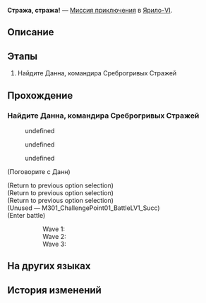 {{Дополнить|Диалоги.}}
{{Миссия Инфобокс
|id              = 2011102
|Название        = 
|Изображение     = Миссия Освоения Стража, стража!.png
|Тип             = Миссия приключения
|События         = 
|Глава           = 
|Условия         = 
|Персонажи       = Данн; Первопроходец
|СтартЛокация    = Запретная зона Среброгривых Стражей
|Мир             = Ярило-VI
|Локации         = Запретная зона Среброгривых Стражей
|Предыдущая      = 
|Следующая       = 
|Награды         = 
}}
'''Стража, стража!''' — [[Миссия приключения]] в [[Ярило-VI]].

==Описание==
{{Описание|<!--официальное описание из Перекрёстка судеб-->}}

==Этапы==
# Найдите Данна, командира Среброгривых Стражей

==Прохождение==
{{Дополнить}}


===Найдите Данна, командира Среброгривых Стражей===
{{Описание миссии|локация=Запретная зона Среброгривых Стражей|Говорят, что некий командир из Запретной зоны Среброгривых Стражей ищет неординарную и хорошо одетую группу чужаков. В какой-то момент часть солдат, размещённая в Запретной зоне, потеряла сознание... В том числе и командир.<br />Он хочет отомстить? Или он впечатлён вашими навыками и хочет стать вашим учеником? Интуиция подсказывает, что последнее маловероятно, но возможно.<br />Вы можете нанести ему визит лично. Только помните, в этот раз вам следует быть осторожнее.}}
{{Диалог Начало}}
<!--Unknown TalkSentence: 401120101-->
:{{Диалог}} undefined
:{{Диалог}} undefined
<!--Unknown TalkSentence: 401120103-->
:{{Диалог}} undefined
<!--Unknown TalkSentence: 401120107-->

;(Поговорите с Данн)
<!--Unknown TalkSentence: 501029818-->
;(Return to previous option selection)
;(Return to previous option selection)
;(Return to previous option selection)
;(Unused &mdash; M301_ChallengePoint01_BattleLV1_Succ)
;(Enter battle)
:::Wave 1: {{Enemy List|Солдат Среброгривых Стражей*2; Стрелок Среброгривых Стражей*1}}
:::Wave 2: {{Enemy List|Солдат Среброгривых Стражей*1; Стрелок Среброгривых Стражей*2}}
:::Wave 3: {{Enemy List|Солдат Среброгривых Стражей*1; Лейтенант Среброгривых Стражей*1; Стрелок Среброгривых Стражей*1}}
<!--Unknown TalkSentence: 401120126-->
<!--Unknown TalkSentence: 401120127-->
<!--Unknown TalkSentence: 401120128-->
<!--Unknown TalkSentence: 401120129-->
<!--Unknown TalkSentence: 401120130-->
{{Диалог Конец}}

==На других языках==
{{На других языках
|en   = Guards, Guards!
|zhs  = 卫兵！卫兵！
|zht  = 衛兵！衛兵！
|ja   = 衛兵！衛兵！
|ko   = 병사! 병사!
|es   = ¡Guardias! ¡Guardias!
|fr   = Gardes, gardes&nbsp;!
|ru   = Стража, стража!
|th   = ทหาร! ทหาร!
|vi   = Vệ Binh! Vệ Binh!
|de   = Wachen, Wachen!
|id   = Guard! Guard!
|pt   = Guardas, Guardas!
}}

==История изменений==
{{История изменений|2.7}}
